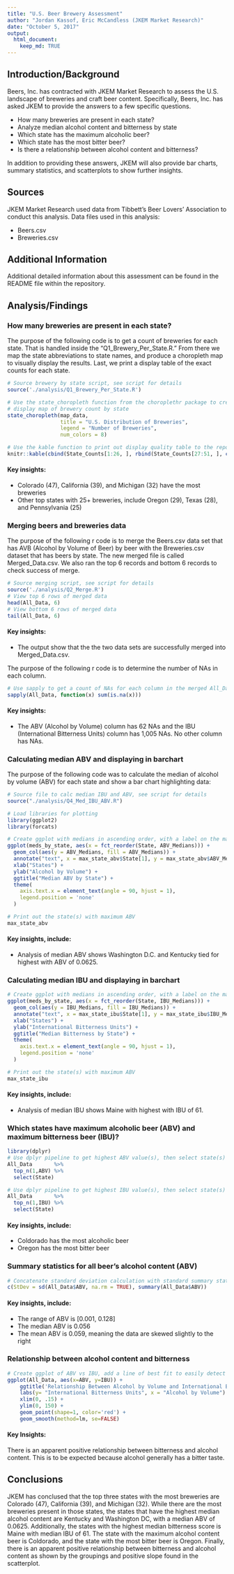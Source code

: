 ```yaml
---
title: "U.S. Beer Brewery Assessment"
author: "Jordan Kassof, Eric McCandless (JKEM Market Research)"
date: "October 5, 2017"
output: 
  html_document:
    keep_md: TRUE
---
```


## Introduction/Background

Beers, Inc. has contracted with JKEM Market Research to assess the U.S. landscape of breweries and craft beer content.  Specifically, Beers, Inc. has asked JKEM to provide the answers to a few specific questions.  

- How many breweries are present in each state?  
- Analyze median alcohol content and bitterness by state
- Which state has the maximum alcoholic beer?  
- Which state has the most bitter beer? 
- Is there a relationship between alcohol content and bitterness?

In addition to providing these answers, JKEM will also provide bar charts, summary statistics, and scatterplots to show further insights. 


## Sources  


JKEM Market Research used data from Tibbett's Beer Lovers' Association to conduct this analysis.  Data files used in this analysis:  

- Beers.csv  
- Breweries.csv  


## Additional Information


Additional detailed information about this assessment can be found in the README file within the repository.  


## Analysis/Findings

### How many breweries are present in each state?

The purpose of the following code is to get a count of breweries for each state. That is handled inside the "Q1_Brewery_Per_State.R." From there we map the state abbreviations to state names, and produce a choropleth map to visually display the results. Last, we print a display table of the exact counts for each state.
```r
# Source brewery by state script, see script for details
source('./analysis/Q1_Brewery_Per_State.R')

# Use the state_choropleth function from the choroplethr package to create a 
# display map of brewery count by state
state_choropleth(map_data,
                 title = "U.S. Distribution of Breweries",
                 legend = "Number of Breweries",
                 num_colors = 8)

# Use the kable function to print out display quality table to the report
knitr::kable(cbind(State_Counts[1:26, ], rbind(State_Counts[27:51, ], c("", ""))))
```


#### Key insights:  
- Colorado (47), California (39), and Michigan (32) have the most breweries
- Other top states with 25+ breweries, include Oregon (29), Texas (28), and Pennsylvania (25)  


### Merging beers and breweries data

The purpose of the following r code is to merge the Beers.csv data set that has AVB (Alcohol by Volume of Beer) by beer with the Breweries.csv dataset that has beers by state.  The new merged file is called Merged_Data.csv.  We also ran the top 6 records and bottom 6 records to check success of merge.

```r
# Source merging script, see script for details
source('./analysis/Q2_Merge.R')
# View top 6 rows of merged data
head(All_Data, 6)
# View bottom 6 rows of merged data
tail(All_Data, 6)
```


#### Key insights:
- The output show that the the two data sets are successfully merged into Merged_Data.csv. 


The purpose of the following r code is to determine the number of NAs in each column.

```r
# Use sapply to get a count of NAs for each column in the merged All_Data object
sapply(All_Data, function(x) sum(is.na(x)))    
```


#### Key insights:
- The ABV (Alcohol by Volume) column has 62 NAs and the IBU (International Bitterness Units) column has 1,005 NAs. No other column has NAs.

### Calculating median ABV and displaying in barchart

The purpose of the following code was to calculate the median of alcohol by volume (ABV) for each state and show a bar chart highlighting data: 

```r
# Source file to calc median IBU and ABV, see script for details
source("./analysis/Q4_Med_IBU_ABV.R")

# Load libraries for plotting
library(ggplot2)
library(forcats)

# Create ggplot with medians in ascending order, with a label on the maximum ABV
ggplot(meds_by_state, aes(x = fct_reorder(State, ABV_Medians))) +
  geom_col(aes(y = ABV_Medians, fill = ABV_Medians)) +
  annotate("text", x = max_state_abv$State[1], y = max_state_abv$ABV_Medians[1] + max_state_abv$ABV_Medians[1] *.05, label = max_state_abv$ABV_Medians[1],  size = 3) +
  xlab("States") +
  ylab("Alcohol by Volume") +
  ggtitle("Median ABV by State") +
  theme(
    axis.text.x = element_text(angle = 90, hjust = 1),
    legend.position = 'none'
  )

# Print out the state(s) with maximum ABV
max_state_abv
```



#### Key insights, include:  
- Analysis of median ABV shows Washington D.C. and Kentucky tied for highest with ABV of 0.0625.



### Calculating median IBU and displaying in barchart

```r
# Create ggplot with medians in ascending order, with a label on the maximum IBU
ggplot(meds_by_state, aes(x = fct_reorder(State, IBU_Medians))) +
  geom_col(aes(y = IBU_Medians, fill = IBU_Medians)) +
  annotate("text", x = max_state_ibu$State[1], y = max_state_ibu$IBU_Medians[1] + max_state_ibu$IBU_Medians[1] *.05, label = max_state_ibu$IBU_Medians[1], size = 3) +
  xlab("States") +
  ylab("International Bitterness Units") +
  ggtitle("Median Bitterness by State") +
  theme(
    axis.text.x = element_text(angle = 90, hjust = 1),
    legend.position = 'none'
  )

# Print out the state(s) with maximum ABV
max_state_ibu
```

#### Key insights, include:  
- Analysis of median IBU shows Maine with highest with IBU of 61.


### Which states have maximum alcoholic beer (ABV) and maximum bitterness beer (IBU)?

```r
library(dplyr)
# Use dplyr pipeline to get highest ABV value(s), then select state(s)
All_Data       %>%
  top_n(1,ABV) %>%
  select(State)

# Use dplyr pipeline to get highest IBU value(s), then select state(s)
All_Data       %>%
  top_n(1,IBU) %>%
  select(State)
```

#### Key insights, include:
- Coldorado has the most alcoholic beer  
- Oregon has the most bitter beer  


### Summary statistics for all beer's alcohol content (ABV)

```r
# Concatenate standard deviation calculation with standard summary statistics
c(StDev = sd(All_Data$ABV, na.rm = TRUE), summary(All_Data$ABV))
```

#### Key insights, include:
- The range of ABV is [0.001, 0.128]
- The median ABV is 0.056
- The mean ABV is 0.059, meaning the data are skewed slightly to the right


### Relationship between alcohol content and bitterness

```r
# Create ggplot of ABV vs IBU, add a line of best fit to easily detect any relationship
ggplot(All_Data, aes(x=ABV, y=IBU)) +
    ggtitle('Relationship Between Alcohol by Volume and International Bitterness Units') +
    labs(y= "International Bitterness Units", x = "Alcohol by Volume") +
    xlim(0, .15) +
    ylim(0, 150) +
    geom_point(shape=1, color='red') +    
    geom_smooth(method=lm, se=FALSE)    
```

#### Key Insights:

There is an apparent positive relationship between bitterness and alcohol content. This is to be expected because alcohol generally has a bitter taste.

## Conclusions

JKEM has conclused that the top three states with the most breweries are Colorado (47), California (39), and Michigan (32). While there are the most breweries present in those states, the states that have the highest median alcohol content are Kentucky and Washington DC, with a median ABV of 0.0625. Additionally, the states with the highest median bitterness score is Maine with median IBU of 61. The state with the maximum alcohol content beer is Coldorado, and the state with the most bitter beer is Oregon. Finally, there is an apparent positive relationship between bitterness and alcohol content as shown by the groupings and positive slope found in the scatterplot.

